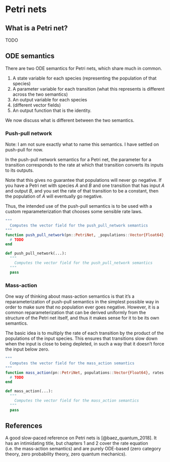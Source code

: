# Petri nets

## What is a Petri net?

TODO

## ODE semantics

There are two ODE semantics for Petri nets, which share much in common.

1. A state variable for each species (representing the population of that species)
2. A parameter variable for each transition (what this represents is different across the two semantics)
3. An output variable for each species
4. (different vector fields)
5. An output function that is the identity.

We now discuss what is different between the two semantics.

### Push-pull network

Note: I am not sure exactly what to name this semantics. I have settled on push-pull for now.

In the push-pull network semantics for a Petri net, the parameter for a transition corresponds to the rate at which that transition converts its inputs to its outputs.

Note that this gives no guarantee that populations will never go negative. If you have a Petri net with species $A$ and $B$ and one transition that has input $A$ and output $B$, and you set the rate of that transition to be a constant, then the population of $A$ will eventually go negative.

Thus, the intended use of the push-pull semantics is to be used with a custom reparameterization that chooses some sensible rate laws.

```julia
"""
  Computes the vector field for the push_pull_network semantics
"""
function push_pull_network(pn::PetriNet, _populations::Vector{Float64}, rates::Vector{Float64})
  # TODO
end
```

```python
def push_pull_network(...):
  """
    Computes the vector field for the push_pull_network semantics
  """
  pass
```

### Mass-action

One way of thinking about mass-action semantics is that it's a reparameterization of push-pull semantics in the simplest possible way in order to make sure that no population ever goes negative. However, it is a common reparameterization that can be derived uniformly from the structure of the Petri net itself, and thus it makes sense for it to be its own semantics.

The basic idea is to multiply the rate of each transition by the product of the populations of the input species. This ensures that transitions slow down when the input is close to being depleted, in such a way that it doesn't force the input below zero.

```julia
"""
  Computes the vector field for the mass_action semantics
"""
function mass_action(pn::PetriNet, populations::Vector{Float64}, rates::Vector{Float64})
  # TODO
end
```

```python
def mass_action(...):
  """
    Computes the vector field for the mass_action semantics
  """
  pass
```

## References

A good slow-paced reference on Petri nets is [@baez_quantum_2018]. It has an intimidating title, but chapters 1 and 2 cover the rate equation (i.e. the mass-action semantics) and are purely ODE-based (zero category theory, zero probability theory, zero quantum mechanics).

